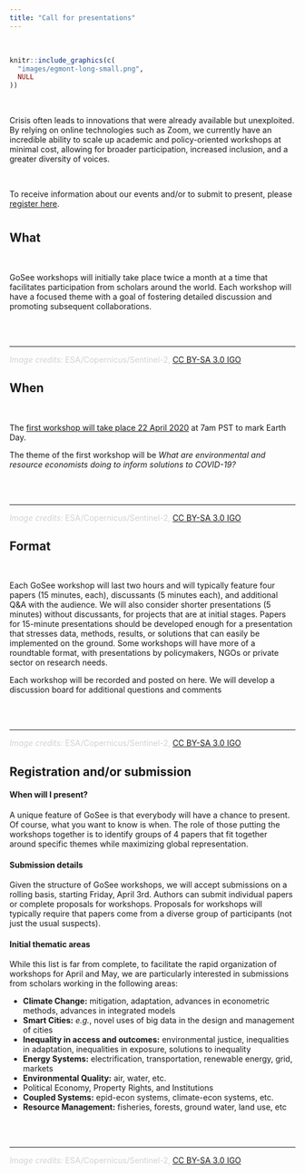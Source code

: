 ```yaml
---
title: "Call for presentations"
---
```


<br>

```r
knitr::include_graphics(c(
  "images/egmont-long-small.png",
  NULL
))
```

<br>

Crisis often leads to innovations that were already available but unexploited. By relying on online technologies such as Zoom, we currently have an incredible ability to scale up academic and policy-oriented workshops at minimal cost, allowing for broader participation, increased inclusion, and a greater diversity of voices.

<br>

To receive information about our events and/or to submit to present, please [register here](https://edrubin.typeform.com/to/WpCbOW).

# {.tabset .tabset-fade}

## **What**

<br>

GoSee workshops will initially take place twice a month at a time that facilitates participation from scholars around the world. Each workshop will have a focused theme with a goal of fostering detailed discussion and promoting subsequent collaborations.

<br><br>

---

<font color="#d3d3d3">*Image credits:* ESA/Copernicus/Sentinel-2, [CC BY-SA 3.0 IGO](http://www.esa.int/ESA_Multimedia/Terms_and_Conditions)</font>

## **When**

<br>

The [first workshop will take place 22 April 2020](https://gosee.io/schedule.html) at 7am PST to mark Earth Day.

The theme of the first workshop will be *What are environmental and resource economists doing to inform solutions to COVID-19?*

<br><br>

---

<font color="#d3d3d3">*Image credits:* ESA/Copernicus/Sentinel-2, [CC BY-SA 3.0 IGO](http://www.esa.int/ESA_Multimedia/Terms_and_Conditions)</font>

## **Format**

<br>

Each GoSee workshop will last two hours and will typically feature four papers (15 minutes, each), discussants (5 minutes each), and additional Q&A with the audience. We will also consider shorter presentations (5 minutes) without discussants, for projects that are at initial stages. Papers for 15-minute presentations should be developed enough for a presentation that stresses data, methods, results, or solutions that can easily be implemented on the ground. Some workshops will have more of a roundtable format, with presentations by policymakers, NGOs or private sector on research needs.

Each workshop will be recorded and posted on here. We will develop a discussion board for additional questions and comments

<br><br>

---

<font color="#d3d3d3">*Image credits:* ESA/Copernicus/Sentinel-2, [CC BY-SA 3.0 IGO](http://www.esa.int/ESA_Multimedia/Terms_and_Conditions)</font>

## **Registration and/or submission**

#### When will I present?

A unique feature of GoSee is that everybody will have a chance to present. Of course, what you want to know is when. The role of those putting the workshops together is to identify groups of 4 papers that fit together around specific themes while maximizing global representation.

#### Submission details

Given the structure of GoSee workshops, we will accept submissions on a rolling basis, starting Friday, April 3rd. Authors can submit individual papers or complete proposals for workshops. Proposals for workshops will typically require that papers come from a diverse group of participants (not just the usual suspects).

#### Initial thematic areas

While this list is far from complete, to facilitate the rapid organization of workshops for April and May, we are particularly interested in submissions from scholars working in the following areas:

- **Climate Change:** mitigation, adaptation, advances in econometric methods, advances in integrated models
- **Smart Cities:** *e.g.*, novel uses of big data in the design and management of cities
- **Inequality in access and outcomes:** environmental justice, inequalities in adaptation, inequalities in exposure, solutions to inequality
- **Energy Systems:** electrification, transportation, renewable energy, grid, markets
- **Environmental Quality:** air, water, etc.
- Political Economy, Property Rights, and Institutions
- **Coupled Systems:** epid-econ systems, climate-econ systems, etc.
- **Resource Management:** fisheries, forests, ground water, land use, etc

<br><br>

---

<font color="#d3d3d3">*Image credits:* ESA/Copernicus/Sentinel-2, [CC BY-SA 3.0 IGO](http://www.esa.int/ESA_Multimedia/Terms_and_Conditions)</font>
